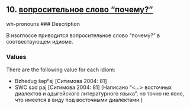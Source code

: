 ## 10. <a href =  'https://agricolamz.github.io/The_Circassian_Isoglosses_Database/10.html'>вопросительное слово "почему?"</a>
wh-pronouns
### Description

В изоглоссе приводится вопросительное слово "почему?" в соотвествующем идиоме.

### Values
There are the following value for each idiom:

* Bzhedug  ŝəpʰaj [Ситимова 2004: 81] 
* SWC  səd paj [Ситимова 2004: 81] (Написано "<...> восточных диалектов и адыгейского литературного языка", но точно не ясно, что имеется в виду под восточными диалектами.)


